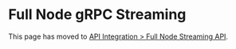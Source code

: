# Full Node gRPC Streaming

This page has moved to [API Integration > Full Node Streaming API](../api_integration-full-node-streaming.md).
